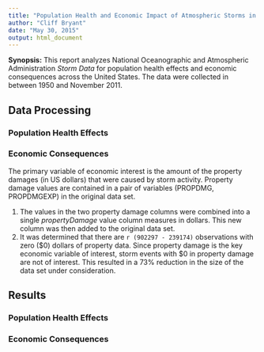 ```yaml
---
title: "Population Health and Economic Impact of Atmospheric Storms in the United States (1950-2011)"
author: "Cliff Bryant"
date: "May 30, 2015"
output: html_document
---
```


__Synopsis:__ This report analyzes National Oceanographic and Atmospheric Administration _Storm Data_ for population health effects and economic consequences across the United States.  The data were collected in between 1950 and November 2011.  

## Data Processing

### Population Health Effects

### Economic Consequences
The primary variable of economic interest is the amount of the property damages (in US dollars) that were caused by storm activity.  Property damage values are contained in a pair of variables (PROPDMG, PROPDMGEXP) in the original data set.  

1. The values in the two property damage columns were combined into a single _propertyDamage_ value column measures in dollars.  This new column was then added to the original data set.
2. It was determined that there are `r (902297 - 239174)` observations with zero ($0) dollars of property data.  Since property damage is the key economic variable of interest, storm events with $0 in property damage are not of interest.  This resulted in a 73% reduction in the size of the data set under consideration.

## Results

### Population Health Effects

### Economic Consequences

